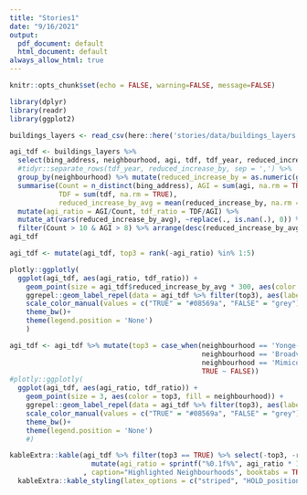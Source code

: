 ```yaml
---
title: "Stories1"
date: "9/16/2021"
output:
  pdf_document: default
  html_document: default
always_allow_html: true
---
```


```r
knitr::opts_chunk$set(echo = FALSE, warning=FALSE, message=FALSE)
```

```r
library(dplyr)
library(readr)
library(ggplot2)
```

```r
buildings_layers <- read_csv(here::here('stories/data/buildings_layers.csv'))
```


```r
agi_tdf <- buildings_layers %>% 
  select(bing_address, neighbourhood, agi, tdf, tdf_year, reduced_increase_by) %>% 
  #tidyr::separate_rows(tdf_year, reduced_increase_by, sep = ',') %>% 
  group_by(neighbourhood) %>% mutate(reduced_increase_by = as.numeric(gsub("%", "", reduced_increase_by, fixed = TRUE))/100) %>%  
  summarise(Count = n_distinct(bing_address), AGI = sum(agi, na.rm = TRUE), 
            TDF = sum(tdf, na.rm = TRUE), 
            reduced_increase_by_avg = mean(reduced_increase_by, na.rm = TRUE)) %>%  
  mutate(agi_ratio = AGI/Count, tdf_ratio = TDF/AGI) %>% 
  mutate_at(vars(reduced_increase_by_avg), ~replace(., is.nan(.), 0)) %>% 
  filter(Count > 10 & AGI > 8) %>% arrange(desc(reduced_increase_by_avg)) 
agi_tdf
```

```r
agi_tdf <- mutate(agi_tdf, top3 = rank(-agi_ratio) %in% 1:5)

plotly::ggplotly(
  ggplot(agi_tdf, aes(agi_ratio, tdf_ratio)) +
    geom_point(size = agi_tdf$reduced_increase_by_avg * 300, aes(color = top3, fill = neighbourhood)) +
    ggrepel::geom_label_repel(data = agi_tdf %>% filter(top3), aes(label=neighbourhood), size= 2.5) +
    scale_color_manual(values = c("TRUE" = "#08569a", "FALSE" = "grey")) +
    theme_bw()+
    theme(legend.position = 'None')
    )
```


```r

agi_tdf <- agi_tdf %>% mutate(top3 = case_when(neighbourhood == 'Yonge-St.Clair' ~ TRUE,
                                               neighbourhood == 'Broadview North' ~ TRUE,
                                               neighbourhood == 'Mimico (includes Humber Bay Shores)' ~ TRUE,
                                               TRUE ~ FALSE))
#plotly::ggplotly(
  ggplot(agi_tdf, aes(agi_ratio, tdf_ratio)) +
    geom_point(size = 3, aes(color = top3, fill = neighbourhood)) +
    ggrepel::geom_label_repel(data = agi_tdf %>% filter(top3), aes(label=neighbourhood), size= 2.5) +
    scale_color_manual(values = c("TRUE" = "#08569a", "FALSE" = "grey")) +
    theme_bw()+
    theme(legend.position = 'None')
    #)

```


```r

kableExtra::kable(agi_tdf %>% filter(top3 == TRUE) %>% select(-top3, -reduced_increase_by_avg) %>% 
                    mutate(agi_ratio = sprintf("%0.1f%%", agi_ratio * 100), tdf_ratio = sprintf("%0.1f%%", tdf_ratio * 100))
                  , caption="Highlighted Neighbourhoods", booktabs = TRUE, linesep= "") %>% 
  kableExtra::kable_styling(latex_options = c("striped", "HOLD_position"))
```


```r
```


```r
```


```r
```


```r
```


```r
```


```r
```


```r
```

